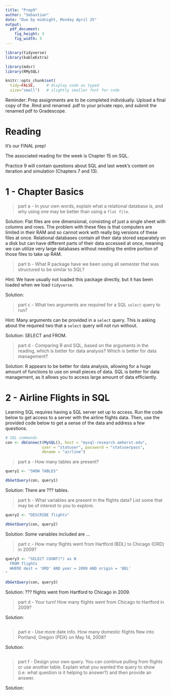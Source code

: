 ```yaml
---
title: "Prep9"
author: "Sebastian"
date: "Due by midnight, Monday April 25"
output: 
  pdf_document:
    fig_height: 3
    fig_width: 5
---
```


```r
library(tidyverse)
library(kableExtra)

library(mdsr)
library(RMySQL)

knitr::opts_chunk$set(
  tidy=FALSE,     # display code as typed
  size="small")   # slightly smaller font for code
```

Reminder: Prep assignments are to be completed individually. Upload a final copy of the .Rmd and renamed .pdf to your private repo, and submit the renamed pdf to Gradescope. 

# Reading

It's our FINAL prep!

The associated reading for the week is Chapter 15 on SQL. 

Practice 9 will contain questions about SQL and last week's content on iteration and simulation (Chapters 7 and 13). 

\newpage

# 1 - Chapter Basics

> part a - In your own words, explain what a relational database is, and why using one may be better than using a `flat file`.

Solution: Flat files are one dimensional, consisting of just a single sheet with columns and rows. The problem with these files is that computers are limited in their RAM and so cannot work with really big versions of these files at once. Relational databases contain all their data stored separately on a disk but can have different parts of their data accessed at once, meaning we can utilize very large databases without needing the entire portion of those files to take up RAM.

> part b - What R package have we been using all semester that was structured to be similar to SQL?

Hint: We have usually not loaded this package directly, but it has been loaded when we load `tidyverse`. 

Solution:


> part c - What two arguments are required for a SQL `select` query to run?

Hint: Many arguments can be provided in a `select` query. This is asking about the required two that a `select` query will not run without. 

Solution: SELECT and FROM.


> part d - Comparing R and SQL, based on the arguments in the reading, which is better for data analysis? Which is better for data management?

Solution: R appears to be better for data analysis, allowing for a huge amount of functions to use on small pieces of data. SQL is better for data management, as it allows you to access large amount of data efficiently.


<!-- Remember to commit and push as you go! -->

\newpage

# 2 - Airline Flights in SQL

Learning SQL requires having a SQL server set up to access. Run the code below to get access to a server with the airline flights data. Then, use the provided code below to get a sense of the data and address a few questions. 

```r
# SQL commands
con <- dbConnect(MySQL(), host = "mysql-research.amherst.edu",
                user = "statuser", password = "statuserpass",
                dbname = "airline")
```

> part a - How many tables are present? 

```r
query1 <- "SHOW TABLES"

dbGetQuery(con, query1)
```

Solution: There are ??? tables. 


> part b - What variables are present in the flights data? List some that may be of interest to you to explore.

```r
query2 <- "DESCRIBE flights"

dbGetQuery(con, query2)
```

Solution: Some variables included are ...


> part c - How many flights went from Hartford (BDL) to Chicago (ORD) in 2009?

```r
query3 <- "SELECT COUNT(*) as N  
  FROM flights 
  WHERE dest = 'ORD' AND year = 2009 AND origin = 'BDL'
"

dbGetQuery(con, query3)
```

Solution: ??? flights went from Hartford to Chicago in 2009. 


> part d - Your turn! How many flights went from Chicago to Hartford in 2009? 

Solution:

```r

```


> part e - Use more date info. How many domestic flights flew into Portland, Oregon (PDX) on May 14, 2008? 

Solution:

```r

```

> part f - Design your own query. You can continue pulling from flights or use another table. Explain what you wanted the query to show (i.e. what question is it helping to answer?) and then provide an answer. 

Solution:

```r

```


<!--
Yay! That's the last prep for the class. You made it! Remember to do the final commit + push, this time including your renamed pdf, and upload to Gradescope. 
-->
